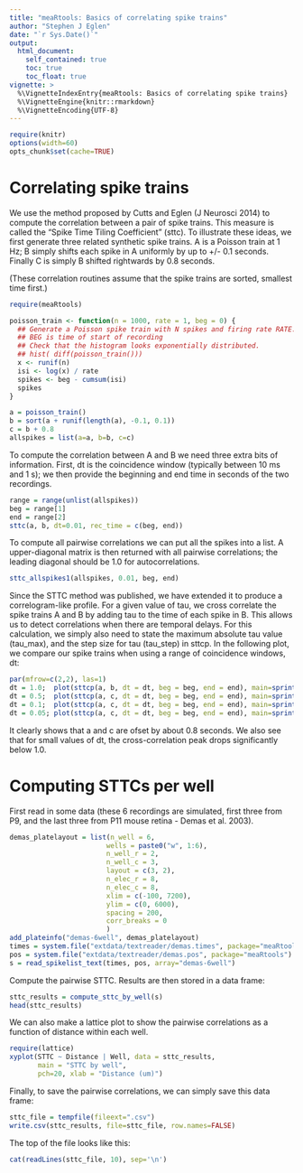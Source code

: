 ```yaml
---
title: "meaRtools: Basics of correlating spike trains"
author: "Stephen J Eglen"
date: "`r Sys.Date()`"
output:
  html_document:
    self_contained: true
    toc: true
    toc_float: true
vignette: >
  %\VignetteIndexEntry{meaRtools: Basics of correlating spike trains}
  %\VignetteEngine{knitr::rmarkdown}
  %\VignetteEncoding{UTF-8}
---
```


```r
require(knitr)
options(width=60)
opts_chunk$set(cache=TRUE)
```


# Correlating spike trains

We use the method proposed by Cutts and Eglen (J Neurosci 2014) to
compute the correlation between a pair of spike trains.  This measure
is called the "Spike Time Tiling Coefficient" (sttc).  To illustrate
these ideas, we first generate three related synthetic spike trains.
A is a Poisson train at 1 Hz; B simply shifts each spike in A
uniformly by up to +/- 0.1 seconds.  Finally C is simply B shifted
rightwards by 0.8 seconds.

(These correlation routines assume that the spike trains are sorted, smallest
time first.)


```r
require(meaRtools)
```

```r
poisson_train <- function(n = 1000, rate = 1, beg = 0) {
  ## Generate a Poisson spike train with N spikes and firing rate RATE.
  ## BEG is time of start of recording
  ## Check that the histogram looks exponentially distributed.
  ## hist( diff(poisson_train()))
  x <- runif(n)
  isi <- log(x) / rate
  spikes <- beg - cumsum(isi)
  spikes
}

a = poisson_train()
b = sort(a + runif(length(a), -0.1, 0.1))
c = b + 0.8
allspikes = list(a=a, b=b, c=c)
```

To compute the correlation between A and B we need three extra bits of
information.  First, dt is the coincidence window (typically between
10 ms and 1 s); we then provide the beginning and end time in seconds
of the two recordings.

```r
range = range(unlist(allspikes))
beg = range[1]
end = range[2]
sttc(a, b, dt=0.01, rec_time = c(beg, end))
```

To compute all pairwise correlations we can put all the spikes into a
list.  A upper-diagonal matrix is then returned with all pairwise
correlations; the leading diagonal should be 1.0 for autocorrelations.

```r
sttc_allspikes1(allspikes, 0.01, beg, end)
```

Since the STTC method was published, we have extended it to produce a
correlogram-like profile. For a given value of tau, we cross correlate
the spike trains A and B by adding tau to the time of each spike in B.
This allows us to detect correlations when there are temporal delays.
For this calculation, we simply also need to state the maximum
absolute tau value (tau_max), and the step size for tau (tau_step) in
sttcp.  In the following plot, we compare our spike trains when using
a range of coincidence windows, dt:


```r
par(mfrow=c(2,2), las=1)
dt = 1.0;  plot(sttcp(a, b, dt = dt, beg = beg, end = end), main=sprintf("a x b: dt = %.3f",dt))
dt = 0.5;  plot(sttcp(a, c, dt = dt, beg = beg, end = end), main=sprintf("a x c: dt = %.3f",dt))
dt = 0.1;  plot(sttcp(a, c, dt = dt, beg = beg, end = end), main=sprintf("a x c: dt = %.3f",dt))
dt = 0.05; plot(sttcp(a, c, dt = dt, beg = beg, end = end), main=sprintf("a x c: dt = %.3f",dt))
```

It clearly shows that a and c are ofset by about 0.8 seconds.  We also
see that for small values of dt, the cross-correlation peak drops
significantly below 1.0.

# Computing STTCs per well

First read in some data (these 6 recordings are simulated, first three
from P9, and the last three from P11 mouse retina - Demas et
al. 2003).


```r
demas_platelayout = list(n_well = 6,
                        wells = paste0("w", 1:6),
                        n_well_r = 2,
                        n_well_c = 3,
                        layout = c(3, 2),
                        n_elec_r = 8,
                        n_elec_c = 8,
                        xlim = c(-100, 7200),
                        ylim = c(0, 6000),
                        spacing = 200,
                        corr_breaks = 0
                        )
add_plateinfo("demas-6well", demas_platelayout)
times = system.file("extdata/textreader/demas.times", package="meaRtools")
pos = system.file("extdata/textreader/demas.pos", package="meaRtools")
s = read_spikelist_text(times, pos, array="demas-6well")
```

Compute the pairwise STTC.  Results are then stored in a data frame:

```r
sttc_results = compute_sttc_by_well(s)
head(sttc_results)
```

We can also make a lattice plot to show the pairwise correlations as a
function of distance within each well.

```r
require(lattice)
xyplot(STTC ~ Distance | Well, data = sttc_results,
       main = "STTC by well",
       pch=20, xlab = "Distance (um)")
```

Finally, to save the pairwise correlations, we can simply save this
data frame:


```r
sttc_file = tempfile(fileext=".csv")
write.csv(sttc_results, file=sttc_file, row.names=FALSE)
```

The top of the file looks like this:

```r
cat(readLines(sttc_file, 10), sep='\n')
```

<!--This file can be rendered using rmarkdown::render("sttc.Rmd")   -->
